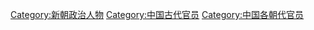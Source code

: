 [[Category:新朝政治人物|Category:新朝政治人物]]
[[Category:中国古代官员|Category:中国古代官员]]
[[Category:中国各朝代官员|Category:中国各朝代官员]]